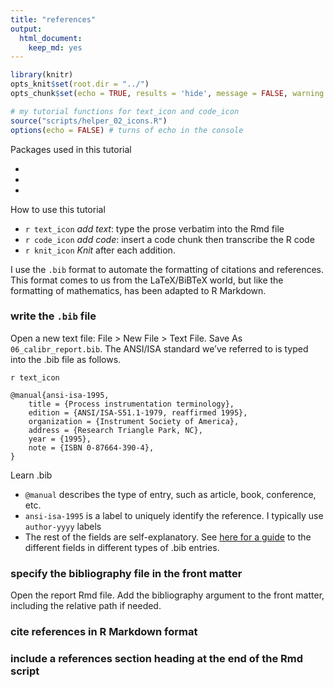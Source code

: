 ```yaml
---
title: "references"
output:
  html_document:
    keep_md: yes
---
```


```r
library(knitr)
opts_knit$set(root.dir = "../")
opts_chunk$set(echo = TRUE, results = 'hide', message = FALSE, warning = FALSE)
```

```r
# my tutorial functions for text_icon and code_icon
source("scripts/helper_02_icons.R")
options(echo = FALSE) # turns of echo in the console
```

Packages used in this tutorial  

- 
- 
- 

How to use this tutorial 

- `r text_icon` *add text*: type the prose verbatim into the Rmd file 
- `r code_icon` *add code*: insert a code chunk then transcribe the R code 
- `r knit_icon` *Knit* after each addition. 

I use the `.bib` format to automate the formatting of citations and references. This format comes to us from the LaTeX/BiBTeX world, but like the formatting of mathematics, has been adapted to R Markdown.  

### write the `.bib` file 

Open a new text file: File > New File > Text File. Save As `06_calibr_report.bib`. The ANSI/ISA standard we've referred to is typed into the .bib file as follows. 

`r text_icon`

    @manual{ansi-isa-1995,
        title = {Process instrumentation terminology},
        edition = {ANSI/ISA-S51.1-1979, reaffirmed 1995},
        organization = {Instrument Society of America},
        address = {Research Triangle Park, NC},
        year = {1995},
        note = {ISBN 0-87664-390-4},
    }

Learn .bib

- `@manual` describes the type of entry, such as article, book, conference, etc. 
- `ansi-isa-1995` is a label to uniquely identify the reference. I typically use `author-yyyy` labels
- The rest of the fields are self-explanatory. See [here for a guide](https://verbosus.com/bibtex-style-examples.html) to the different fields in different types of .bib entries. 


### specify the bibliography file in the front matter

Open the report Rmd file. Add the bibliography argument to the front matter,  including the relative path if needed.




### cite references in R Markdown format



### include a references section heading at the end of the Rmd script





